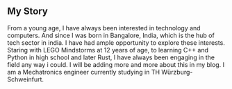 ## My Story

From a young age, I have always been interested in technology and computers. And since I was born in Bangalore, India, which is the hub of tech sector in india. I have had ample opportunity to explore these interests. 
Staring with LEGO Mindstorms at 12 years of age, to learning C++ and Python in high school and later Rust, I have always been engaging in the field any way i could. I will be adding more and more about this in my blog.
I am a Mechatronics engineer currently studying in TH Würzburg-Schweinfurt. 